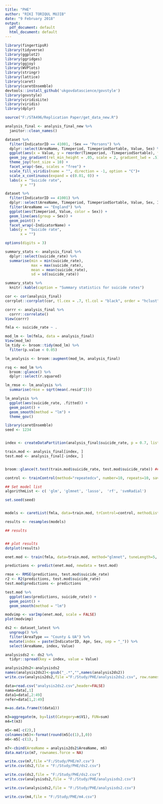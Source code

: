 ```yaml
---
title: "PHE"
author: "RIKI TORIQUL MUJIB"
date: "9 February 2018"
output:
  pdf_document: default
  html_document: default
---
```


```r
library(fingertipsR)
library(tidyverse)
library(ggplot2)
library(ggridges)
library(ggjoy)
library(WVPlots)
library(stringr)
library(lattice)
library(caret)
library(caretEnsemble)
devtools::install_github('ukgovdatascience/govstyle')
library(govstyle)
library(viridisLite)
library(viridis)
library(dplyr)
```

```r
source("F:/STA496/Replication Paper/get_data_new.R")

analysis_final <- analysis_final_new %>%
  janitor::clean_names()
```

```r
dataset %>%
  filter(IndicatorID == 41001, !Sex == "Persons") %>%
  dplyr::select(AreaName, Timeperiod, TimeperiodSortable, Value, Sex) %>%
  ggplot(aes(x = Value, y = reorder(Timeperiod, -TimeperiodSortable), fill = ..x..)) +
  geom_joy_gradient(rel_min_height = .05, scale = 2, gradient_lwd = .5) + 
  theme_joy(font_size = 10) +
  facet_wrap(~Sex, scales = "free") +
  scale_fill_viridis(name = "", direction = -1, option = "C")+
  scale_x_continuous(expand = c(0.01, 0)) +  
  labs(x = "Suicide rate", 
       y = "")
```

```r
dataset %>%
  filter(IndicatorID == 41001) %>%
  dplyr::select(AreaName, Timeperiod, TimeperiodSortable, Value, Sex, IndicatorName) %>%
  filter(AreaName == "England") %>%
  ggplot(aes(Timeperiod, Value, color = Sex)) +
  geom_line(aes(group = Sex)) + 
  geom_point() +
  facet_wrap(~IndicatorName) +
  labs(y = "Suicide rate", 
       x = "")
```

```r
options(digits = 3)

summary_stats <- analysis_final %>%
  dplyr::select(suicide_rate) %>%
  summarise(min = min(suicide_rate), 
            max = max(suicide_rate), 
            mean = mean(suicide_rate), 
            sd = sd(suicide_rate))

summary_stats %>%
  knitr::kable(caption = "Summary statistics for suicide rates")
```

```r
cor <- cor(analysis_final)
corrplot::corrplot(cor, tl.cex = .7, tl.col = "black", order = "hclust", number.cex = .4, type = "lower", method = "square")
```

```r
corrr <- analysis_final %>%
  corrr::correlate()
View(corrr)
```

```r
fmla <- suicide_rate ~ .

mod_lm <- lm(fmla, data = analysis_final)
View(mod_lm)
lm_tidy <- broom::tidy(mod_lm) %>%
  filter(p.value < 0.05)

lm_analysis <- broom::augment(mod_lm, analysis_final)

rsq <- mod_lm %>%
  broom::glance() %>%
  dplyr::select(r.squared)

lm_rmse <- lm_analysis %>%
  summarise(rmse = sqrt(mean(.resid^2)))
```

```r
lm_analysis %>%
  ggplot(aes(suicide_rate, .fitted)) +
  geom_point() +
  geom_smooth(method = "lm") +
  theme_gov()
```

```r
library(caretEnsemble)
seed <- 1234


index <- createDataPartition(analysis_final$suicide_rate, p = 0.7, list = FALSE)

train.mod <- analysis_final[index, ]
test.mod <- analysis_final[-index, ]


broom::glance(t.test(train.mod$suicide_rate, test.mod$suicide_rate)) ## no sig diff between test and train

control <- trainControl(method="repeatedcv", number=10, repeats=10, savePredictions=TRUE, classProbs=TRUE)

## Set model list
algorithmList <- c( 'glm', 'glmnet', 'lasso',  'rf', 'svmRadial')

set.seed(seed)


models <- caretList(fmla, data=train.mod, trControl=control, methodList=algorithmList)

results <- resamples(models)

## results


## plot results
dotplot(results)
```

```r
enet.mod <- train(fmla, data=train.mod, method="glmnet", tuneLength=5, trControl=trainControl(method="cv", number=10, repeats = 3, savePredictions = TRUE))

predictions <- predict(enet.mod, newdata = test.mod)

rmse <- RMSE(predictions, test.mod$suicide_rate)
r2 <- R2(predictions, test.mod$suicide_rate)
test.mod$predictions <- predictions

test.mod %>%
  ggplot(aes(predictions, suicide_rate)) +
  geom_point() +
  geom_smooth(method = "lm")
```

```r
modvimp <- varImp(enet.mod, scale = FALSE)
plot(modvimp)
```

```r
ds2 <- dataset_latest %>%
  ungroup() %>% 
  filter(AreaType == "County & UA") %>%
  mutate(index = paste(IndicatorID, Age, Sex, sep = "_")) %>%
  select(AreaName, index, Value)
```


```r
analysisds2 <- ds2 %>%
  tidyr::spread(key = index, value = Value)
```

```r
analysis2ds2<-analysisds2
names(analysis2ds2)<-gsub("_.*","",names(analysis2ds2))
write.csv(analysis2ds2,file ="F:/Study/PHE/analysis2ds2.csv", row.names = FALSE)
```


```r
data=read.csv("analysis2ds2.csv",header=FALSE)
nama=data[,1]
data1=data[,2:49]
refer=data[1,2:49]

m=as.data.frame(t(data1))

m3=aggregate(m, by=list(Category=m$V1), FUN=sum)
m4=t(m3)

```

```r
m5<-m4[-c(2),]
colnames(m5)<-format(round(m5[c(1),],0))
m6<-m5[-c(1), ]
```

```r
m7<-cbind(AreaName = analysis2ds2$AreaName, m6)
data.matrix(m7, rownames.force = NA)

```

```r
write.csv(m7,file ="F:/Study/PHE/m7.csv")
write.csv(ds2,file = "F:/Study/PHE/ds2.csv")
```

```r
write.csv(ds2,file = "F:/Study/PHE/ds2.csv")
write.csv(analysisds2,file = "F:/Study/PHE/analysisds2.csv")
```

```r
write.csv(analysisds2,file = "F:/Study/PHE/analysisds2.csv")
```
```r
write.csv(m4,file = "F:/Study/PHE/m4.csv")
```




